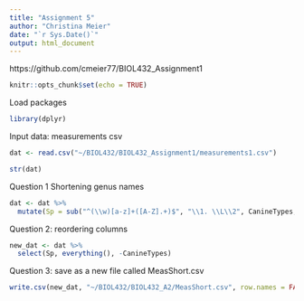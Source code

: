 ```yaml
---
title: "Assignment 5"
author: "Christina Meier"
date: "`r Sys.Date()`"
output: html_document
---
```

https://github.com/cmeier77/BIOL432_Assignment1

```r
knitr::opts_chunk$set(echo = TRUE)
```

Load packages
```r
library(dplyr)

```
Input data: measurements csv
```r
dat <- read.csv("~/BIOL432/BIOL432_Assignment1/measurements1.csv")
```


```r
str(dat)
```

Question 1
Shortening genus names
```r
dat <- dat %>%
  mutate(Sp = sub("^(\\w)[a-z]+([A-Z].+)$", "\\1. \\L\\2", CanineTypes, perl = TRUE))

```

Question 2: reordering columns
```r
new_dat <- dat %>%
  select(Sp, everything(), -CanineTypes)
```

Question 3: save as a new file called MeasShort.csv
```r
write.csv(new_dat, "~/BIOL432/BIOL432_A2/MeasShort.csv", row.names = FALSE)
```



